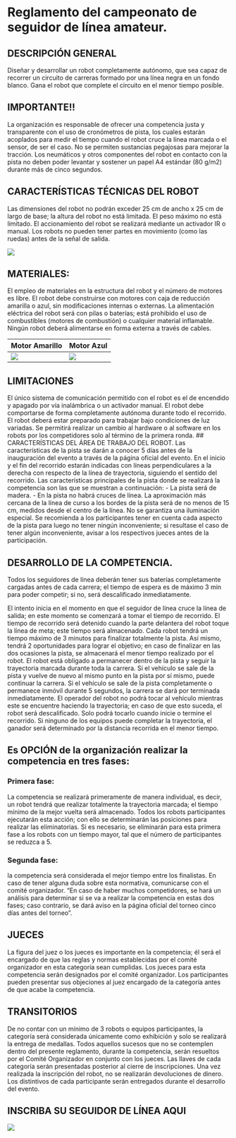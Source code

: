 # Reglamento del campeonato de seguidor de línea amateur.

## DESCRIPCIÓN GENERAL

Diseñar y desarrollar un robot completamente autónomo, que sea capaz de recorrer un circuito de carreras formado por una línea negra en un fondo blanco. Gana el robot que complete el circuito en el menor tiempo posible.

## IMPORTANTE!!

La organización es responsable de ofrecer una competencia justa y transparente con el uso de cronómetros de pista, los cuales estarán acoplados para medir el tiempo cuando el robot cruce la línea marcada o el sensor, de ser el caso. No se permiten sustancias pegajosas para mejorar la tracción. Los neumáticos y otros componentes del robot en contacto con la pista no deben poder levantar y sostener un papel A4 estándar (80 g/m2) durante más de cinco segundos.

## CARACTERÍSTICAS TÉCNICAS DEL ROBOT

Las dimensiones del robot no podrán exceder 25 cm de ancho x 25 cm de largo de base; la altura del robot no está limitada. El peso máximo no está limitado. El accionamiento del robot se realizará mediante un activador IR o manual. Los robots no pueden tener partes en movimiento (como las ruedas) antes de la señal de salida.

![](images/Robot_seguidor_linea-100.jpg){fig-align="center"}

## MATERIALES:

El empleo de materiales en la estructura del robot y el número de motores es libre. El robot debe construirse con motores con caja de reducción amarilla o azul, sin modificaciones internas o externas. La alimentación eléctrica del robot será con pilas o baterías; está prohibido el uso de combustibles (motores de combustión) o cualquier material inflamable. Ningún robot deberá alimentarse en forma externa a través de cables.

| Motor Amarillo                     | Motor Azul                     |
|------------------------------------|--------------------------------|
| ![](images/motor_amarillo-100.jpg) | ![](images/motor_azul-100.jpg) |

## LIMITACIONES

El único sistema de comunicación permitido con el robot es el de encendido y apagado por vía inalámbrica o un activador manual. El robot debe comportarse de forma completamente autónoma durante todo el recorrido. El robot deberá estar preparado para trabajar bajo condiciones de luz variadas. Se permitirá realizar un cambio al hardware o al software en los robots por los competidores solo al término de la primera ronda. \## CARACTERÍSTICAS DEL ÁREA DE TRABAJO DEL ROBOT. Las características de la pista se darán a conocer 5 días antes de la inauguración del evento a través de la página oficial del evento. En el inicio y el fin del recorrido estarán indicadas con líneas perpendiculares a la derecha con respecto de la línea de trayectoria, siguiendo el sentido del recorrido. Las características principales de la pista donde se realizará la competencia son las que se muestran a continuación: - La pista será de madera. - En la pista no habrá cruces de línea. La aproximación más cercana de la línea de curso a los bordes de la pista será de no menos de 15 cm, medidos desde el centro de la línea. No se garantiza una iluminación especial. Se recomienda a los participantes tener en cuenta cada aspecto de la pista para luego no tener ningún inconveniente; si resultase el caso de tener algún inconveniente, avisar a los respectivos jueces antes de la participación.

## DESARROLLO DE LA COMPETENCIA.

Todos los seguidores de línea deberán tener sus baterías completamente cargadas antes de cada carrera; el tiempo de espera es de máximo 3 min para poder competir; si no, será descalificado inmediatamente.

El intento inicia en el momento en que el seguidor de línea cruce la línea de salida; en este momento se comenzará a tomar el tiempo de recorrido. El tiempo de recorrido será detenido cuando la parte delantera del robot toque la línea de meta; este tiempo será almacenado. Cada robot tendrá un tiempo máximo de 3 minutos para finalizar totalmente la pista. Así mismo, tendrá 2 oportunidades para lograr el objetivo; en caso de finalizar en las dos ocasiones la pista, se almacenará el menor tiempo realizado por el robot. El robot está obligado a permanecer dentro de la pista y seguir la trayectoria marcada durante toda la carrera. Si el vehículo se sale de la pista y vuelve de nuevo al mismo punto en la pista por sí mismo, puede continuar la carrera. Si el vehículo se sale de la pista completamente o permanece inmóvil durante 5 segundos, la carrera se dará por terminada inmediatamente. El operador del robot no podrá tocar al vehículo mientras este se encuentre haciendo la trayectoria; en caso de que esto suceda, el robot será descalificado. Solo podrá tocarlo cuando inicie o termine el recorrido. Si ninguno de los equipos puede completar la trayectoria, el ganador será determinado por la distancia recorrida en el menor tiempo.

## Es OPCIÓN de la organización realizar la competencia en tres fases:

### Primera fase:

La competencia se realizará primeramente de manera individual, es decir, un robot tendrá que realizar totalmente la trayectoria marcada; el tiempo mínimo de la mejor vuelta será almacenado. Todos los robots participantes ejecutarán esta acción; con ello se determinarán las posiciones para realizar las eliminatorias. Si es necesario, se eliminarán para esta primera fase a los robots con un tiempo mayor, tal que el número de participantes se reduzca a 5.

### Segunda fase:

la competencia será considerada el mejor tiempo entre los finalistas. En caso de tener alguna duda sobre esta normativa, comunicarse con el comité organizador. “En caso de haber muchos competidores, se hará un análisis para determinar si se va a realizar la competencia en estas dos fases; caso contrario, se dará aviso en la página oficial del torneo cinco días antes del torneo”.

## JUECES

La figura del juez o los jueces es importante en la competencia; él será el encargado de que las reglas y normas establecidas por el comité organizador en esta categoría sean cumplidas. Los jueces para esta competencia serán designados por el comité organizador. Los participantes pueden presentar sus objeciones al juez encargado de la categoría antes de que acabe la competencia.

## TRANSITORIOS

De no contar con un mínimo de 3 robots o equipos participantes, la categoría será considerada únicamente como exhibición y solo se realizará la entrega de medallas. Todos aquellos sucesos que no se contemplen dentro del presente reglamento, durante la competencia, serán resueltos por el Comité Organizador en conjunto con los jueces. Las llaves de cada categoría serán presentadas posterior al cierre de inscripciones. Una vez realizada la inscripción del robot, no se realizarán devoluciones de dinero. Los distintivos de cada participante serán entregados durante el desarrollo del evento.

## INSCRIBA SU SEGUIDOR DE LÍNEA AQUI

[![](images/Eventos CrespiBot.png)](https://profechrisjara.github.io/Crespi)